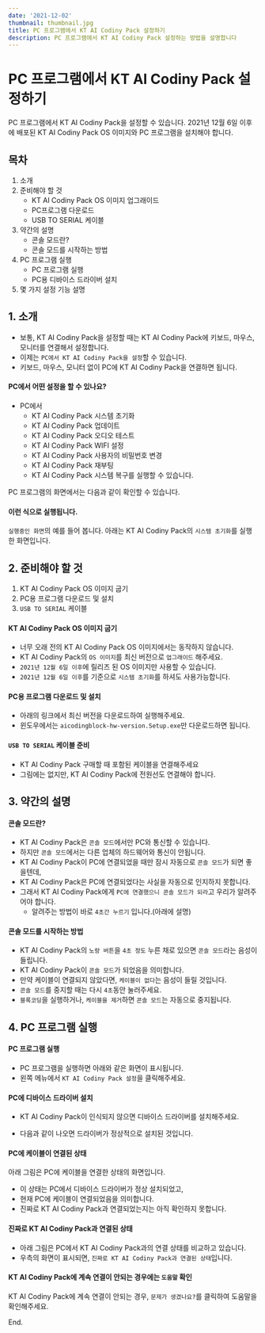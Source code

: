 ```yaml
---
date: '2021-12-02'
thumbnail: thumbnail.jpg
title: PC 프로그램에서 KT AI Codiny Pack 설정하기
description: PC 프로그램에서 KT AI Codiny Pack 설정하는 방법을 설명합니다
---
```


# PC 프로그램에서 KT AI Codiny Pack 설정하기

<MdxTextBox>
    <Box sx={{ color: 'secondary.main', fontWeight: 600, mb: 1 }}>
        PC 프로그램에서 KT AI Codiny Pack을 설정할 수 있습니다.
    </Box>
    2021년 12월 6일 이후에 배포된 KT AI Codiny Pack OS 이미지와 PC 프로그램을 설치해야 합니다.
</MdxTextBox>

## 목차

1. 소개
1. 준비해야 할 것
    - KT AI Codiny Pack OS 이미지 업그래이드
    - PC프로그램 다운로드
    - USB TO SERIAL 케이블
1. 약간의 설명
    - 콘솔 모드란?
    - 콘솔 모드를 시작하는 방법
1. PC 프로그램 실행
    - PC 프로그램 실행
    - PC용 디바이스 드라이버 설치
1. 몇 가지 설정 기능 설명

## 1. 소개

-   보통, KT AI Codiny Pack을 설정할 때는 KT AI Codiny Pack에 키보드, 마우스, 모니터를 연결해서 설정합니다.
-   이제는 `PC에서 KT AI Codiny Pack을 설정`할 수 있습니다.
-   키보드, 마우스, 모니터 없이 PC에 KT AI Codiny Pack을 연결하면 됩니다.

#### PC에서 어떤 설정을 할 수 있나요?

-   PC에서
    -   KT AI Codiny Pack 시스템 초기화
    -   KT AI Codiny Pack 업데이트
    -   KT AI Codiny Pack 오디오 테스트
    -   KT AI Codiny Pack WIFI 설정
    -   KT AI Codiny Pack 사용자의 비밀번호 변경
    -   KT AI Codiny Pack 재부팅
    -   KT AI Codiny Pack 시스템 복구를 실행할 수 있습니다.

PC 프로그램의 화면에서는 다음과 같이 확인할 수 있습니다.

<MdxImageView src="/images/hw-pc/function_list.png" caption="PC 프로그램의 KT AI Codiny Pack 설정 기능 목록" />

#### 이런 식으로 실행됩니다.

`실행중인 화면`의 예를 들어 봅니다. 아래는 KT AI Codiny Pack의 `시스템 초기화`를 실행한 화면입니다.

<MdxImageView
    src="/images/hw-pc/codingpack_reset_execute.png"
    caption="PC 프로그램에서 KT AI Codiny Pack의 시스템 초기화를 실행한 화면"
/>

## 2. 준비해야 할 것

1. KT AI Codiny Pack OS 이미지 굽기
1. PC용 프로그램 다운로드 및 설치
1. `USB TO SERIAL` 케이블

#### KT AI Codiny Pack OS 이미지 굽기

-   너무 오래 전의 KT AI Codiny Pack OS 이미지에서는 동작하지 않습니다.
-   KT AI Codiny Pack의 `OS 이미지`를 최신 버전으로 `업그래이드` 해주세요.
-   `2021년 12월 6일 이후`에 릴리즈 된 OS 이미지만 사용할 수 있습니다.
-   `2021년 12월 6일 이후`를 기준으로 `시스템 초기화`를 하셔도 사용가능합니다.

#### PC용 프로그램 다운로드 및 설치

-   아래의 링크에서 최신 버전을 다운로드하여 실행해주세요.
-   윈도우에서는 `aicodingblock-hw-version.Setup.exe`만 다운로드하면 됩니다.

> <MdxLink href="https://github.com/ktaicoder/hw-pc/releases" target="_blank" />

#### `USB TO SERIAL` 케이블 준비

-   KT AI Codiny Pack 구매할 때 포함된 케이블을 연결해주세요
-   그림에는 없지만, KT AI Codiny Pack에 전원선도 연결해야 합니다.

<MdxImageView src="/images/hw-pc/codingpack_cable.png" caption="PC와 KT AI Codiny Pack 연결" />

## 3. 약간의 설명

#### 콘솔 모드란?

-   KT AI Codiny Pack은 `콘솔 모드`에서만 PC와 통신할 수 있습니다.
-   하지만 `콘솔 모드`에서는 다른 업체의 하드웨어와 통신이 안됩니다.
-   KT AI Codiny Pack이 PC에 연결되었을 때만 잠시 자동으로 `콘솔 모드`가 되면 좋을텐데,
-   KT AI Codiny Pack은 PC에 연결되었다는 사실을 자동으로 인지하지 못합니다.
-   그래서 KT AI Codiny Pack에게 `PC에 연결했으니 콘솔 모드가 되라`고 우리가 알려주어야 합니다.
    -   알려주는 방법이 바로 `4초간 누르기` 입니다.(아래에 설명)

#### 콘솔 모드를 시작하는 방법

<MdxImageView src="/images/hw-pc/codingpack_console_mode1.png" caption="콘솔 모드 시작하기" />

-   KT AI Codiny Pack의 `노랑 버튼`을 `4초 정도` 누른 채로 있으면 `콘솔 모드`라는 음성이 들립니다.
-   KT AI Codiny Pack이 `콘솔 모드`가 되었음을 의미합니다.
-   만약 케이블이 연결되지 않았다면, `케이블이 없다`는 음성이 들릴 것입니다.
-   `콘솔 모드`를 중지할 때는 다시 `4초`동안 눌러주세요.
-   `블록코딩`을 실행하거나, `케이블을 제거`하면 `콘솔 모드`는 자동으로 중지됩니다.

## 4. PC 프로그램 실행

#### PC 프로그램 실행

-   PC 프로그램을 실행하면 아래와 같은 화면이 표시됩니다.
-   왼쪽 메뉴에서 `KT AI Codiny Pack 설정`을 클릭해주세요.

<MdxImageView src="/images/hw-pc/codingpack_setting_screen.png" caption="KT AI Codiny Pack 설정 화면" transparentBg />

#### PC에 디바이스 드라이버 설치

-   KT AI Codiny Pack이 인식되지 않으면 디바이스 드라이버를 설치해주세요.

<MdxImageView
    src="/images/hw-pc/use_driver_button_select.png"
    caption="USB 드라이버 버튼을 클릭해서 설치하기"
    transparentBg
/>

-   다음과 같이 나오면 드라이버가 정상적으로 설치된 것입니다.

<MdxImageView src="/images/hw-pc/device_manager2.png" caption="장치관리자에서 디바이스 인식여부 확인" transparentBg />

#### PC에 케이블이 연결된 상태

아래 그림은 PC에 케이블을 연결한 상태의 화면입니다.

-   이 상태는 PC에서 디바이스 드라이버가 정상 설치되었고,
-   현재 PC에 케이블이 연결되었음을 의미합니다.
-   진짜로 KT AI Codiny Pack과 연결되었는지는 아직 확인하지 못합니다.

<MdxImageView src="/images/hw-pc/codingpack_connect_state1.png" caption="PC에 케이블이 연결된 상태" transparentBg />

#### 진짜로 KT AI Codiny Pack과 연결된 상태

-   아래 그림은 PC에서 KT AI Codiny Pack과의 연결 상태를 비교하고 있습니다.
-   우측의 화면이 표시되면, `진짜로 KT AI Codiny Pack과 연결된 상태`입니다.

<MdxImageView
    src="/images/hw-pc/codingpack_connect_state2.png"
    caption="KT AI Codiny Pack 연결 상태 비교"
    transparentBg
/>

#### KT AI Codiny Pack에 계속 연결이 안되는 경우에는 `도움말` 확인

KT AI Codiny Pack에 계속 연결이 안되는 경우, `문제가 생겼나요?`를 클릭하여 도움말을 확인해주세요.

<MdxImageView src="/images/hw-pc/codingpack_help_guide1.png" caption="문제가 생겼을 때 도움말" transparentBg />

End.
